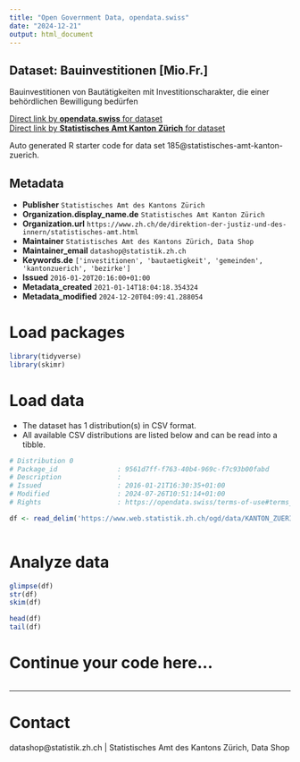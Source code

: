 ```yaml
---
title: "Open Government Data, opendata.swiss"
date: "2024-12-21"
output: html_document
---
```


## Dataset: Bauinvestitionen [Mio.Fr.]

Bauinvestitionen von Bautätigkeiten mit Investitionscharakter, die einer behördlichen Bewilligung bedürfen

[Direct link by **opendata.swiss** for dataset](https://opendata.swiss/de/dataset/bauinvestitionen-mio-fr)<br>
[Direct link by **Statistisches Amt Kanton Zürich** for dataset](https://www.zh.ch/de/politik-staat/gemeinden/gemeindeportraet.html)

Auto generated R starter code for data set 185@statistisches-amt-kanton-zuerich.

## Metadata

- **Publisher** `Statistisches Amt des Kantons Zürich`
- **Organization.display_name.de** `Statistisches Amt Kanton Zürich`
- **Organization.url** `https://www.zh.ch/de/direktion-der-justiz-und-des-innern/statistisches-amt.html`
- **Maintainer** `Statistisches Amt des Kantons Zürich, Data Shop`
- **Maintainer_email** `datashop@statistik.zh.ch`
- **Keywords.de** `['investitionen', 'bautaetigkeit', 'gemeinden', 'kantonzuerich', 'bezirke']`
- **Issued** `2016-01-20T20:16:00+01:00`
- **Metadata_created** `2021-01-14T18:04:18.354324`
- **Metadata_modified** `2024-12-20T04:09:41.288054`


# Load packages

```r

library(tidyverse)
library(skimr)

```

# Load data

-   The dataset has 1 distribution(s) in CSV format.
-   All available CSV distributions are listed below and can be read into a tibble.

```r

# Distribution 0
# Package_id               : 9561d7ff-f763-40b4-969c-f7c93b00fabd
# Description              : 
# Issued                   : 2016-01-21T16:30:35+01:00
# Modified                 : 2024-07-26T10:51:14+01:00
# Rights                   : https://opendata.swiss/terms-of-use#terms_by

df <- read_delim('https://www.web.statistik.zh.ch/ogd/data/KANTON_ZUERICH_182.csv')



```

# Analyze data

```r

glimpse(df)
str(df)
skim(df)

head(df)
tail(df)

```

# Continue your code here...

```r

```

------------------------------------------------------------------------

# Contact

datashop@statistik.zh.ch | Statistisches Amt des Kantons Zürich, Data Shop

